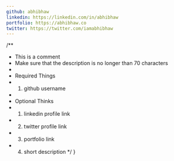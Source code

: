 ```yaml
---
github: abhibhaw
linkedin: https://linkedin.com/in/abhibhaw
portfolio: https://abhibhaw.co
twitter: https://twitter.com/iamabhibhaw
---
```


  /**
   * This is a comment
   * Make sure that the description is no longer than 70 characters
   *
   * Required Things
   * 1. github username
   *
   * Optional Thinks
   * 1. linkedin profile link
   * 2. twitter profile link
   * 3. portfolio link
   * 4. short description
  */
}

